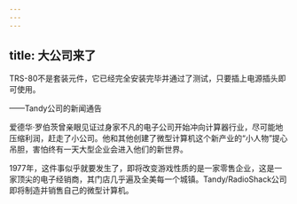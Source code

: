 ```yaml
---
---
---
```

title: 大公司来了
---




TRS-80不是套装元件，它已经完全安装完毕并通过了测试，只要插上电源插头即可使用。

——Tandy公司的新闻通告



爱德华·罗伯茨曾亲眼见证过身家不凡的电子公司开始冲向计算器行业，尽可能地压缩利润，赶走了小公司。他和其他创建了微型计算机这个新产业的“小人物”提心吊胆，害怕终有一天大型企业会进入他们的新世界。

1977年，这件事似乎就要发生了，即将改变游戏性质的是一家零售企业，这是一家顶尖的电子经销商，其门店几乎遍及全美每一个城镇。Tandy/RadioShack公司即将制造并销售自己的微型计算机。